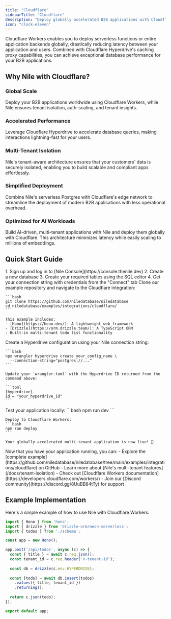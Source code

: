 ```yaml
---
title: "Cloudflare"
sidebarTitle: "Cloudflare"
description: "Deploy globally accelerated B2B applications with Cloudflare Workers and Hyperdrive"
icon: "clock-eleven"
---
```


Cloudflare Workers enables you to deploy serverless functions or entire application backends globally, drastically reducing latency between your application and users. Combined with Cloudflare Hyperdrive's caching proxy capabilities, you can achieve exceptional database performance for your B2B applications.

## Why Nile with Cloudflare?

### Global Scale
Deploy your B2B applications worldwide using Cloudflare Workers, while Nile ensures tenant isolation, auth-scaling, and tenant insights.

### Accelerated Performance
Leverage Cloudflare Hyperdrive to accelerate database queries, making interactions lightning-fast for your users.

### Multi-Tenant Isolation
Nile's tenant-aware architecture ensures that your customers' data is securely isolated, enabling you to build scalable and compliant apps effortlessly.

### Simplified Deployment
Combine Nile's serverless Postgres with Cloudflare's edge network to streamline the deployment of modern B2B applications with less operational overhead.

### Optimized for AI Workloads
Build AI-driven, multi-tenant applications with Nile and deploy them globally with Cloudflare. This architecture minimizes latency while easily scaling to millions of embeddings.

## Quick Start Guide

<Steps>
  <Step title="Create a Database">
    1. Sign up and log in to [Nile Console](https://console.thenile.dev)
    2. Create a new database
    3. Create your required tables using the SQL editor
    4. Get your connection string with credentials from the "Connect" tab
  </Step>

  <Step title="Clone the Example App">
    Clone our example repository and navigate to the Cloudflare integration:

    ```bash
    git clone https://github.com/niledatabase/niledatabase
    cd niledatabase/examples/integrations/cloudflare/
    ```

    This example includes:
    - [Hono](https://hono.dev/): A lightweight web framework
    - [Drizzle](https://orm.drizzle.team/): A TypeScript ORM
    - Built-in multi-tenant todo list functionality
  </Step>

  <Step title="Configure Hyperdrive">
    Create a Hyperdrive configuration using your Nile connection string:

    ```bash
    npx wrangler hyperdrive create your_config_name \
      --connection-string="postgres://..."
    ```

    Update your `wrangler.toml` with the Hyperdrive ID returned from the command above:

    ```toml
    [hyperdrive]
    id = "your_hyperdrive_id"
    ```
  </Step>

  <Step title="Deploy">
    Test your application locally:
    ```bash
    npm run dev
    ```

    Deploy to Cloudflare Workers:
    ```bash
    npm run deploy
    ```

    Your globally accelerated multi-tenant application is now live! 🚀
  </Step>

  <Step title="What's Next?">
    Now that you have your application running, you can:
    - Explore the [complete example](https://github.com/niledatabase/niledatabase/tree/main/examples/integrations/cloudflare) on GitHub
    - Learn more about [Nile's multi-tenant features](/docs/tenant-isolation)
    - Check out [Cloudflare Workers documentation](https://developers.cloudflare.com/workers/)
    - Join our [Discord community](https://discord.gg/8UuBB84tTy) for support
  </Step>
</Steps>

## Example Implementation

Here's a simple example of how to use Nile with Cloudflare Workers:

```typescript
import { Hono } from 'hono';
import { drizzle } from 'drizzle-orm/neon-serverless';
import { todos } from './schema';

const app = new Hono();

app.post('/api/todos', async (c) => {
  const { title } = await c.req.json();
  const tenant_id = c.req.header('x-tenant-id');
  
  const db = drizzle(c.env.HYPERDRIVE);
  
  const [todo] = await db.insert(todos)
    .values({ title, tenant_id })
    .returning();
    
  return c.json(todo);
});

export default app;
```